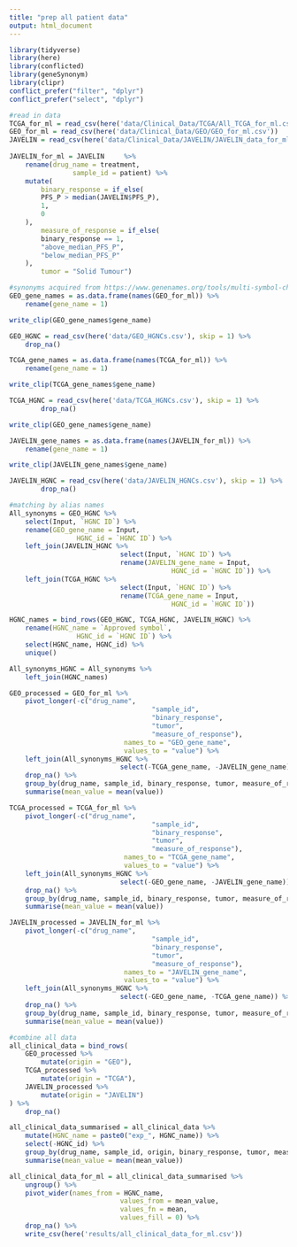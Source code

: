 ```yaml
---
title: "prep all patient data"
output: html_document
---
```


```r
library(tidyverse)
library(here)
library(conflicted)
library(geneSynonym)
library(clipr)
conflict_prefer("filter", "dplyr")
conflict_prefer("select", "dplyr")
```

```r
#read in data
TCGA_for_ml = read_csv(here('data/Clinical_Data/TCGA/All_TCGA_for_ml.csv'))
GEO_for_ml = read_csv(here('data/Clinical_Data/GEO/GEO_for_ml.csv'))
JAVELIN = read_csv(here('data/Clinical_Data/JAVELIN/JAVELIN_data_for_ml.csv'))
	
JAVELIN_for_ml = JAVELIN	 %>% 
	rename(drug_name = treatment,
				sample_id = patient) %>% 
	mutate(
		binary_response = if_else(
		PFS_P > median(JAVELIN$PFS_P),
		1,
		0
	),
		measure_of_response = if_else(
		binary_response == 1, 
		"above_median_PFS_P",
		"below_median_PFS_P"
	),
		tumor = "Solid Tumour")
```

```r
#synonyms acquired from https://www.genenames.org/tools/multi-symbol-checker/
GEO_gene_names = as.data.frame(names(GEO_for_ml)) %>% 
	rename(gene_name = 1)

write_clip(GEO_gene_names$gene_name)

GEO_HGNC = read_csv(here('data/GEO_HGNCs.csv'), skip = 1) %>% 
	drop_na()

TCGA_gene_names = as.data.frame(names(TCGA_for_ml)) %>% 
	rename(gene_name = 1)

write_clip(TCGA_gene_names$gene_name)

TCGA_HGNC = read_csv(here('data/TCGA_HGNCs.csv'), skip = 1) %>% 
		drop_na()

write_clip(GEO_gene_names$gene_name)

JAVELIN_gene_names = as.data.frame(names(JAVELIN_for_ml)) %>% 
	rename(gene_name = 1)

write_clip(JAVELIN_gene_names$gene_name)

JAVELIN_HGNC = read_csv(here('data/JAVELIN_HGNCs.csv'), skip = 1) %>% 
		drop_na()
```

```r
#matching by alias names
All_synonyms = GEO_HGNC %>% 
	select(Input, `HGNC ID`) %>% 
	rename(GEO_gene_name = Input,
				 HGNC_id = `HGNC ID`) %>% 
	left_join(JAVELIN_HGNC %>% 
							select(Input, `HGNC ID`) %>% 
							rename(JAVELIN_gene_name = Input,
										 HGNC_id = `HGNC ID`)) %>% 
	left_join(TCGA_HGNC %>% 
							select(Input, `HGNC ID`) %>% 
							rename(TCGA_gene_name = Input,
										 HGNC_id = `HGNC ID`))

HGNC_names = bind_rows(GEO_HGNC, TCGA_HGNC, JAVELIN_HGNC) %>% 
	rename(HGNC_name = `Approved symbol`,
				 HGNC_id = `HGNC ID`) %>% 
	select(HGNC_name, HGNC_id) %>% 
	unique()

All_synonyms_HGNC = All_synonyms %>% 
	left_join(HGNC_names)
```
 
```r
GEO_processed = GEO_for_ml %>% 
	pivot_longer(-c("drug_name",
									"sample_id",
									"binary_response",
									"tumor",
									"measure_of_response"),
							 names_to = "GEO_gene_name",
							 values_to = "value") %>% 
	left_join(All_synonyms_HGNC %>% 
							select(-TCGA_gene_name, -JAVELIN_gene_name)) %>% 
	drop_na() %>% 
	group_by(drug_name, sample_id, binary_response, tumor, measure_of_response, HGNC_name, HGNC_id) %>% 
	summarise(mean_value = mean(value))

TCGA_processed = TCGA_for_ml %>% 
	pivot_longer(-c("drug_name",
									"sample_id",
									"binary_response",
									"tumor",
									"measure_of_response"),
							 names_to = "TCGA_gene_name",
							 values_to = "value") %>% 
	left_join(All_synonyms_HGNC %>% 
							select(-GEO_gene_name, -JAVELIN_gene_name)) %>% 
	drop_na() %>% 
	group_by(drug_name, sample_id, binary_response, tumor, measure_of_response, HGNC_name, HGNC_id) %>% 
	summarise(mean_value = mean(value))

JAVELIN_processed = JAVELIN_for_ml %>% 
	pivot_longer(-c("drug_name",
									"sample_id",
									"binary_response",
									"tumor",
									"measure_of_response"),
							 names_to = "JAVELIN_gene_name",
							 values_to = "value") %>% 
	left_join(All_synonyms_HGNC %>% 
							select(-GEO_gene_name, -TCGA_gene_name)) %>% 
	drop_na() %>% 
	group_by(drug_name, sample_id, binary_response, tumor, measure_of_response, HGNC_name, HGNC_id) %>% 
	summarise(mean_value = mean(value))
```

```r
#combine all data 
all_clinical_data = bind_rows(
	GEO_processed %>% 
		mutate(origin = "GEO"),
	TCGA_processed %>% 
		mutate(origin = "TCGA"),
	JAVELIN_processed %>% 
		mutate(origin = "JAVELIN")
) %>% 
	drop_na()

all_clinical_data_summarised = all_clinical_data %>% 
	mutate(HGNC_name = paste0("exp_", HGNC_name)) %>% 
	select(-HGNC_id) %>% 
	group_by(drug_name, sample_id, origin, binary_response, tumor, measure_of_response, HGNC_name) %>% 
	summarise(mean_value = mean(mean_value))

all_clinical_data_for_ml = all_clinical_data_summarised %>% 
	ungroup() %>% 
	pivot_wider(names_from = HGNC_name,
							values_from = mean_value,
							values_fn = mean, 
							values_fill = 0) %>% 
	drop_na() %>% 
	write_csv(here('results/all_clinical_data_for_ml.csv'))

```

